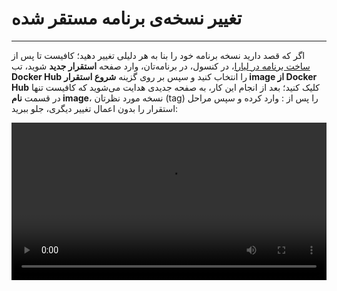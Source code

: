 

<Layout>
<Head>
<title>مستندات تغییر نسخه varnish cache - لیارا</title>
</Head>

# تغییر نسخه‌ی برنامه مستقر شده
<hr className="mb-2" />
<Tabs 
    tabs={["Liara Console", "Liara CLI"]} 
    content={[
    <>
      <p>
        اگر که قصد دارید نسخه برنامه خود را بنا به هر دلیلی تغییر دهید؛ کافیست تا پس از <a href="../../quick-start" className="text-[#2196f3] ">ساخت برنامه در لیارا</a>، در کنسول، در برنامه‌تان، وارد صفحه <b>استقرار جدید</b> شوید، تب <b>Docker Hub</b> را انتخاب کنید و سپس بر روی گزینه <b>شروع استقرار image از Docker Hub</b> کلیک کنید؛ بعد از انجام این کار، به صفحه جدیدی هدایت می‌شوید که کافیست تنها در قسمت <b>نام image</b>، نسخه مورد نظرتان (tag) را پس از <Important>:</Important> وارد کرده و سپس مراحل استقرار را بدون اعمال تغییر دیگری، جلو ببرید:
      </p> 
      <div className="h-4" />
      <video
        src="https://files.liara.ir/liara/docs/update-one-click-app-version-by-liara-console.mp4"
        controls="controls"
        className="block w-full"
        width="100%"
      />
      <div className="h-4" />
      <p>
        با انجام کار فوق، نسخه برنامه مدنظرتان، تغییر خواهد کرد.
      </p>        
    </>,
    <>
      <p>
        اگر که قصد دارید نسخه برنامه خود را بنا به هر دلیلی تغییر دهید؛ کافیست تا پس از <a href="../../quick-start" className="text-[#2196f3] ">ساخت برنامه در لیارا</a>، در Local یک دایرکتوری با نام دلخواه ایجاد کنید.
        وارد دایرکتوری شده و درون این دایرکتوری، یک فایل به نام <Important>liara.json</Important>، ایجاد کنید. سپس کافیست تا قطعه کد زیر را درون آن، قرار دهید:
      </p>  

<div className="h-4" />
<div dir='ltr'>
    <Highlight className="json">
      {`{
    "image": "varnish:7.5.0:<your-version>",
    "port": 80,
    "app": "<your-app-name>",
    "disks": [
      {
        "name": "config",
        "mountTo": "/etc/varnish"
      },
      {
        "name": "cache",
        "mountTo": "/var/lib/varnish"
      },
  ]
}`}
    </Highlight>
</div>
<div className="h-2" />

<p>
در قطعه کد فوق، بایستی به جای عبارت <Important>{"<your-version>"}</Important> 
ورژن موردنظر برنامه‌تان را وارد کنید.
همچنین باید به جای عبارت
<Important>{"<your-app-name>"}</Important> نیز، 
شناسه برنامه خود را قرار دهید. 
</p>
<div className="h-2" />

در نهایت کافیست با استفاده از ابزار <a href="/references/cli/about" className="text-[#2196f3] "><Important>Liara CLI</Important></a> و در جایی که فایل <Important>liara.json</Important> قرار دارد، دستور زیر را اجرا کنید تا برنامه‌تان در لیارا، مستقر شود:

<div className="h-4" />
<div dir='ltr'>
    <Highlight className="json">
      {`liara deploy`}
    </Highlight>
</div>
<div className="h-2" />
</>
    ]}
/>
</Layout>